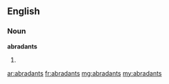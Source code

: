 ==English==

===Noun===
'''abradants'''

# {{plural of|[[abradant]]}}

[[ar:abradants]]
[[fr:abradants]]
[[mg:abradants]]
[[my:abradants]]